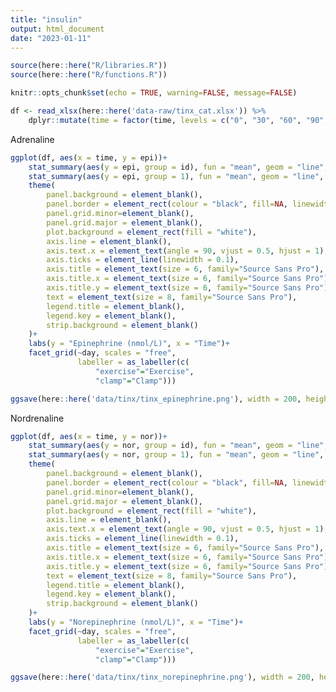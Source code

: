 ```yaml
---
title: "insulin"
output: html_document
date: "2023-01-11"
---
```

```r

source(here::here("R/libraries.R"))
source(here::here("R/functions.R"))

knitr::opts_chunk$set(echo = TRUE, warning=FALSE, message=FALSE)
```

```r
df <- read_xlsx(here::here('data-raw/tinx_cat.xlsx')) %>% 
    dplyr::mutate(time = factor(time, levels = c("0", "30", "60", "90", "120", "pre", "post")))
```

Adrenaline
```r
ggplot(df, aes(x = time, y = epi))+
    stat_summary(aes(y = epi, group = id), fun = "mean", geom = "line", size = 0.5, na.rm = TRUE, show.legend = FALSE, alpha = 0.4, color = "gray")+
    stat_summary(aes(y = epi, group = 1), fun = "mean", geom = "line", size = 1, na.rm = TRUE, show.legend = FALSE, alpha = 1, color = "red")+
    theme(
        panel.background = element_blank(),
        panel.border = element_rect(colour = "black", fill=NA, linewidth = 0.1),
        panel.grid.minor=element_blank(),
        panel.grid.major = element_blank(),
        plot.background = element_rect(fill = "white"),
        axis.line = element_blank(),
        axis.text.x = element_text(angle = 90, vjust = 0.5, hjust = 1),
        axis.ticks = element_line(linewidth = 0.1),
        axis.title = element_text(size = 6, family="Source Sans Pro"),
        axis.title.x = element_text(size = 6, family="Source Sans Pro"),
        axis.title.y = element_text(size = 6, family="Source Sans Pro"),
        text = element_text(size = 8, family="Source Sans Pro"),
        legend.title = element_blank(),
        legend.key = element_blank(),
        strip.background = element_blank()
    )+
    labs(y = "Epinephrine (nmol/L)", x = "Time")+
    facet_grid(~day, scales = "free",
               labeller = as_labeller(c(
                   "exercise"="Exercise",
                   "clamp"="Clamp")))

ggsave(here::here('data/tinx/tinx_epinephrine.png'), width = 200, height = 50, dpi = 300, units = "mm")
```

Nordrenaline
```r
ggplot(df, aes(x = time, y = nor))+
    stat_summary(aes(y = nor, group = id), fun = "mean", geom = "line", size = 0.5, na.rm = TRUE, show.legend = FALSE, alpha = 0.4, color = "gray")+
    stat_summary(aes(y = nor, group = 1), fun = "mean", geom = "line", size = 1, na.rm = TRUE, show.legend = FALSE, alpha = 1, color = "red")+
    theme(
        panel.background = element_blank(),
        panel.border = element_rect(colour = "black", fill=NA, linewidth = 0.1),
        panel.grid.minor=element_blank(),
        panel.grid.major = element_blank(),
        plot.background = element_rect(fill = "white"),
        axis.line = element_blank(),
        axis.text.x = element_text(angle = 90, vjust = 0.5, hjust = 1),
        axis.ticks = element_line(linewidth = 0.1),
        axis.title = element_text(size = 6, family="Source Sans Pro"),
        axis.title.x = element_text(size = 6, family="Source Sans Pro"),
        axis.title.y = element_text(size = 6, family="Source Sans Pro"),
        text = element_text(size = 8, family="Source Sans Pro"),
        legend.title = element_blank(),
        legend.key = element_blank(),
        strip.background = element_blank()
    )+
    labs(y = "Norepinephrine (nmol/L)", x = "Time")+
    facet_grid(~day, scales = "free",
               labeller = as_labeller(c(
                   "exercise"="Exercise",
                   "clamp"="Clamp")))

ggsave(here::here('data/tinx/tinx_norepinephrine.png'), width = 200, height = 50, dpi = 300, units = "mm")
```
